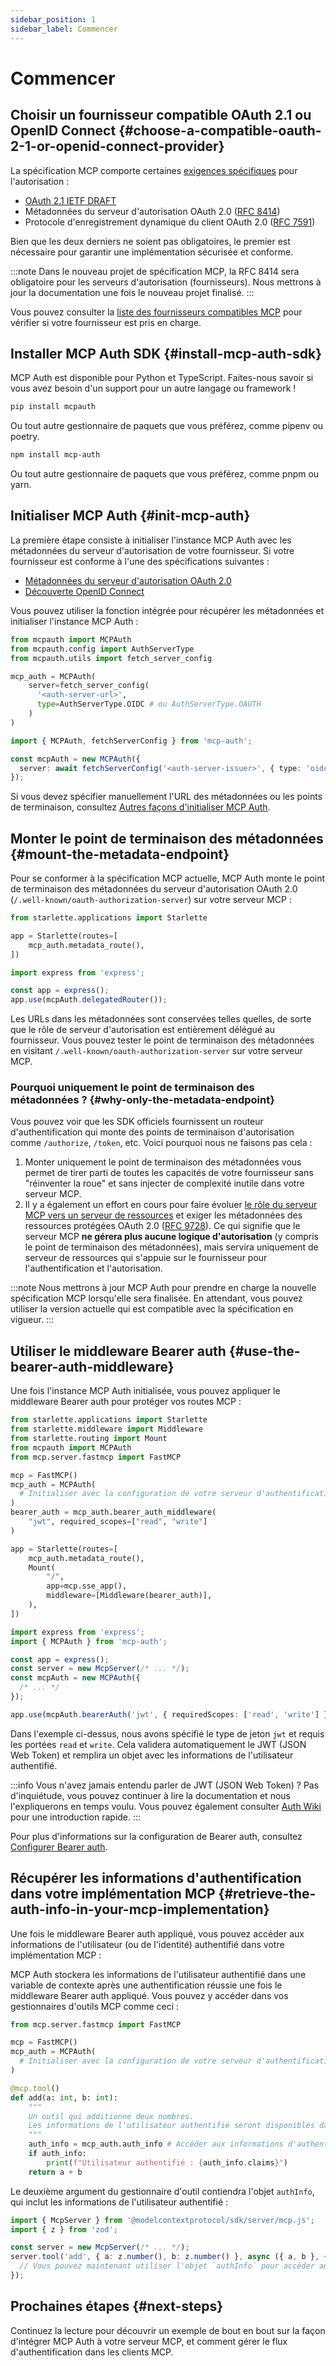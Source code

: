 ```yaml
---
sidebar_position: 1
sidebar_label: Commencer
---
```



# Commencer

## Choisir un fournisseur compatible OAuth 2.1 ou OpenID Connect \{#choose-a-compatible-oauth-2-1-or-openid-connect-provider}

La spécification MCP comporte certaines [exigences spécifiques](https://modelcontextprotocol.io/specification/2025-03-26/basic/authorization#1-3-standards-compliance) pour l'autorisation :

- [OAuth 2.1 IETF DRAFT](https://datatracker.ietf.org/doc/html/draft-ietf-oauth-v2-1-12)
- Métadonnées du serveur d'autorisation OAuth 2.0 ([RFC 8414](https://datatracker.ietf.org/doc/html/rfc8414))
- Protocole d'enregistrement dynamique du client OAuth 2.0 ([RFC 7591](https://datatracker.ietf.org/doc/html/rfc7591))

Bien que les deux derniers ne soient pas obligatoires, le premier est nécessaire pour garantir une implémentation sécurisée et conforme.

:::note
Dans le nouveau projet de spécification MCP, la RFC 8414 sera obligatoire pour les serveurs d'autorisation (fournisseurs). Nous mettrons à jour la documentation une fois le nouveau projet finalisé.
:::

Vous pouvez consulter la [liste des fournisseurs compatibles MCP](/provider-list) pour vérifier si votre fournisseur est pris en charge.

## Installer MCP Auth SDK \{#install-mcp-auth-sdk}

MCP Auth est disponible pour Python et TypeScript. Faites-nous savoir si vous avez besoin d'un support pour un autre langage ou framework !

<Tabs groupId="sdk">
<TabItem value="python" label="Python">

```bash
pip install mcpauth
```

Ou tout autre gestionnaire de paquets que vous préférez, comme pipenv ou poetry.

</TabItem>
<TabItem value="node" label="Node.js">

```bash
npm install mcp-auth
```

Ou tout autre gestionnaire de paquets que vous préférez, comme pnpm ou yarn.

</TabItem>
</Tabs>

## Initialiser MCP Auth \{#init-mcp-auth}

La première étape consiste à initialiser l'instance MCP Auth avec les métadonnées du serveur d'autorisation de votre fournisseur. Si votre fournisseur est conforme à l'une des spécifications suivantes :

- [Métadonnées du serveur d'autorisation OAuth 2.0](https://datatracker.ietf.org/doc/html/rfc8414)
- [Découverte OpenID Connect](https://openid.net/specs/openid-connect-discovery-1_0.html)

Vous pouvez utiliser la fonction intégrée pour récupérer les métadonnées et initialiser l'instance MCP Auth :

<Tabs groupId="sdk">
<TabItem value="python" label="Python">

```python
from mcpauth import MCPAuth
from mcpauth.config import AuthServerType
from mcpauth.utils import fetch_server_config

mcp_auth = MCPAuth(
    server=fetch_server_config(
      '<auth-server-url>',
      type=AuthServerType.OIDC # ou AuthServerType.OAUTH
    )
)
```

</TabItem>
<TabItem value="node" label="Node.js">

```ts
import { MCPAuth, fetchServerConfig } from 'mcp-auth';

const mcpAuth = new MCPAuth({
  server: await fetchServerConfig('<auth-server-issuer>', { type: 'oidc' }), // ou 'oauth'
});
```

</TabItem>
</Tabs>

Si vous devez spécifier manuellement l'URL des métadonnées ou les points de terminaison, consultez [Autres façons d'initialiser MCP Auth](./configure-server/mcp-auth.mdx#other-ways).

## Monter le point de terminaison des métadonnées \{#mount-the-metadata-endpoint}

Pour se conformer à la spécification MCP actuelle, MCP Auth monte le point de terminaison des métadonnées du serveur d'autorisation OAuth 2.0 (`/.well-known/oauth-authorization-server`) sur votre serveur MCP :

<Tabs groupId="sdk">
<TabItem value="python" label="Python">

```python
from starlette.applications import Starlette

app = Starlette(routes=[
    mcp_auth.metadata_route(),
])
```

</TabItem>
<TabItem value="node" label="Node.js">

```ts
import express from 'express';

const app = express();
app.use(mcpAuth.delegatedRouter());
```

</TabItem>
</Tabs>

Les URLs dans les métadonnées sont conservées telles quelles, de sorte que le rôle de serveur d'autorisation est entièrement délégué au fournisseur. Vous pouvez tester le point de terminaison des métadonnées en visitant `/.well-known/oauth-authorization-server` sur votre serveur MCP.

### Pourquoi uniquement le point de terminaison des métadonnées ? \{#why-only-the-metadata-endpoint}

Vous pouvez voir que les SDK officiels fournissent un routeur d'authentification qui monte des points de terminaison d'autorisation comme `/authorize`, `/token`, etc. Voici pourquoi nous ne faisons pas cela :

1. Monter uniquement le point de terminaison des métadonnées vous permet de tirer parti de toutes les capacités de votre fournisseur sans "réinventer la roue" et sans injecter de complexité inutile dans votre serveur MCP.
2. Il y a également un effort en cours pour faire évoluer [le rôle du serveur MCP vers un serveur de ressources](https://github.com/modelcontextprotocol/modelcontextprotocol/issues/205) et exiger les métadonnées des ressources protégées OAuth 2.0 ([RFC 9728](https://datatracker.ietf.org/doc/html/rfc9728)). Ce qui signifie que le serveur MCP **ne gérera plus aucune logique d'autorisation** (y compris le point de terminaison des métadonnées), mais servira uniquement de serveur de ressources qui s'appuie sur le fournisseur pour l'authentification et l'autorisation.

:::note
Nous mettrons à jour MCP Auth pour prendre en charge la nouvelle spécification MCP lorsqu'elle sera finalisée. En attendant, vous pouvez utiliser la version actuelle qui est compatible avec la spécification en vigueur.
:::

## Utiliser le middleware Bearer auth \{#use-the-bearer-auth-middleware}

Une fois l'instance MCP Auth initialisée, vous pouvez appliquer le middleware Bearer auth pour protéger vos routes MCP :

<Tabs groupId="sdk">
<TabItem value="python" label="Python">

```python
from starlette.applications import Starlette
from starlette.middleware import Middleware
from starlette.routing import Mount
from mcpauth import MCPAuth
from mcp.server.fastmcp import FastMCP

mcp = FastMCP()
mcp_auth = MCPAuth(
  # Initialiser avec la configuration de votre serveur d'authentification
)
bearer_auth = mcp_auth.bearer_auth_middleware(
    "jwt", required_scopes=["read", "write"]
)

app = Starlette(routes=[
    mcp_auth.metadata_route(),
    Mount(
        "/",
        app=mcp.sse_app(),
        middleware=[Middleware(bearer_auth)],
    ),
])
```

</TabItem>
<TabItem value="node" label="Node.js">

```ts
import express from 'express';
import { MCPAuth } from 'mcp-auth';

const app = express();
const server = new McpServer(/* ... */);
const mcpAuth = new MCPAuth({
  /* ... */
});

app.use(mcpAuth.bearerAuth('jwt', { requiredScopes: ['read', 'write'] }));
```

</TabItem>
</Tabs>

Dans l'exemple ci-dessus, nous avons spécifié le type de jeton `jwt` et requis les portées `read` et `write`. Cela validera automatiquement le JWT (JSON Web Token) et remplira un objet avec les informations de l'utilisateur authentifié.

:::info
Vous n'avez jamais entendu parler de JWT (JSON Web Token) ? Pas d'inquiétude, vous pouvez continuer à lire la documentation et nous l'expliquerons en temps voulu. Vous pouvez également consulter [Auth Wiki](https://auth.wiki/jwt) pour une introduction rapide.
:::

Pour plus d'informations sur la configuration de Bearer auth, consultez [Configurer Bearer auth](./configure-server/bearer-auth.mdx).

## Récupérer les informations d'authentification dans votre implémentation MCP \{#retrieve-the-auth-info-in-your-mcp-implementation}

Une fois le middleware Bearer auth appliqué, vous pouvez accéder aux informations de l'utilisateur (ou de l'identité) authentifié dans votre implémentation MCP :

<Tabs groupId="sdk">
<TabItem value="python" label="Python">

MCP Auth stockera les informations de l'utilisateur authentifié dans une variable de contexte après une authentification réussie une fois le middleware Bearer auth appliqué. Vous pouvez y accéder dans vos gestionnaires d'outils MCP comme ceci :

```python
from mcp.server.fastmcp import FastMCP

mcp = FastMCP()
mcp_auth = MCPAuth(
  # Initialiser avec la configuration de votre serveur d'authentification
)

@mcp.tool()
def add(a: int, b: int):
    """
    Un outil qui additionne deux nombres.
    Les informations de l'utilisateur authentifié seront disponibles dans le contexte.
    """
    auth_info = mcp_auth.auth_info # Accéder aux informations d'authentification dans le contexte actuel
    if auth_info:
        print(f"Utilisateur authentifié : {auth_info.claims}")
    return a + b
```

</TabItem>
<TabItem value="node" label="Node.js">

Le deuxième argument du gestionnaire d'outil contiendra l'objet `authInfo`, qui inclut les informations de l'utilisateur authentifié :

```ts
import { McpServer } from '@modelcontextprotocol/sdk/server/mcp.js';
import { z } from 'zod';

const server = new McpServer(/* ... */);
server.tool('add', { a: z.number(), b: z.number() }, async ({ a, b }, { authInfo }) => {
  // Vous pouvez maintenant utiliser l'objet `authInfo` pour accéder aux informations authentifiées
});
```

</TabItem>
</Tabs>

## Prochaines étapes \{#next-steps}

Continuez la lecture pour découvrir un exemple de bout en bout sur la façon d'intégrer MCP Auth à votre serveur MCP, et comment gérer le flux d'authentification dans les clients MCP.

